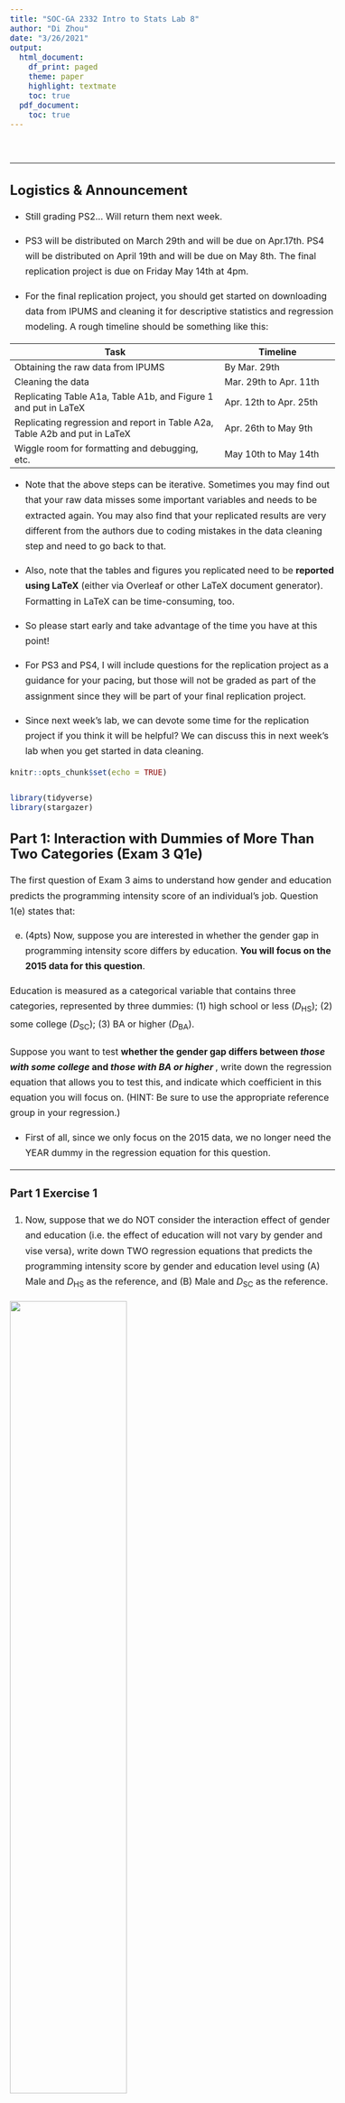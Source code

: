 ```yaml
---
title: "SOC-GA 2332 Intro to Stats Lab 8"
author: "Di Zhou"
date: "3/26/2021"
output:
  html_document:
    df_print: paged
    theme: paper
    highlight: textmate
    toc: true
  pdf_document: 
    toc: true
---
```



<style type="text/css">

body{ 

    font-size: 16px;
    line-height: 1.7em;
    <!-- text-align: justify; -->

}

blockquote {
    padding: 10px 20px;
    margin: 0 0 20px;
    font-size: 16px;
    border: solid 1px;
}

h1 { font-size: 32px; }

h2 { font-size: 24px; }

h3 { font-size: 20px; }

</style>

<br>

---

## Logistics & Announcement

* Still grading PS2... Will return them next week.  

* PS3 will be distributed on March 29th and will be due on Apr.17th. PS4 will be distributed on April 19th and will be due on May 8th. The final replication project is due on Friday May 14th at 4pm.  

* For the final replication project, you should get started on downloading data from IPUMS and cleaning it for descriptive statistics and regression modeling. A rough timeline should be something like this: 

|         Task                       |  Timeline          |
|------------------------------------|--------------------|
| Obtaining the raw data from IPUMS  | By Mar. 29th       |
| Cleaning the data                  | Mar. 29th to Apr. 11th   |
| Replicating Table A1a, Table A1b, and Figure 1 and put in LaTeX | Apr. 12th to Apr. 25th  |
| Replicating regression and report in Table A2a, Table A2b and put in LaTeX | Apr. 26th to May 9th |
| Wiggle room for formatting and debugging, etc. | May 10th to May 14th |
  
  * Note that the above steps can be iterative. Sometimes you may find out that your raw data misses some important variables and needs to be extracted again. You may also find that your replicated results are very different from the authors due to coding mistakes in the data cleaning step and need to go back to that.  
  
  * Also, note that the tables and figures you replicated need to be **reported using LaTeX** (either via Overleaf or other LaTeX document generator). Formatting in LaTeX can be time-consuming, too.  
  
  * So please start early and take advantage of the time you have at this point!
  
  * For PS3 and PS4, I will include questions for the replication project as a guidance for your pacing, but those will not be graded as part of the assignment since they will be part of your final replication project.

  * Since next week's lab, we can devote some time for the replication project if you think it will be helpful? We can discuss this in next week's lab when you get started in data cleaning.

```r
knitr::opts_chunk$set(echo = TRUE)

library(tidyverse)
library(stargazer)

```

## Part 1: Interaction with Dummies of More Than Two Categories (Exam 3 Q1e)

The first question of Exam 3 aims to understand how gender and education predicts the programming intensity score of an individual's job. Question 1(e) states that:  

  (e) (4pts) Now, suppose you are interested in whether the gender gap in programming intensity score differs by education. **You will focus on the 2015 data for this question**.  

  Education is measured as a categorical variable that contains three categories, represented by three dummies: (1) high school or less ($D_\text{HS}$); (2) some college ($D_\text{SC}$); (3) BA or higher ($D_\text{BA}$).  

  Suppose you want to test **whether the gender gap differs between *those with some college* and *those with BA or higher* **, write down the regression equation that allows you to test this, and indicate which coefficient in this equation you will focus on. (HINT: Be sure to use the appropriate reference group in your regression.)  
  
  * First of all, since we only focus on the 2015 data, we no longer need the YEAR dummy in the regression equation for this question.   
  
---
  
### Part 1 Exercise 1

  1. Now, suppose that we do NOT consider the interaction effect of gender and education (i.e. the effect of education will not vary by gender and vise versa), write down TWO regression equations that predicts the programming intensity score by gender and education level using (A) Male and $D_\text{HS}$ as the reference, and (B) Male and $D_\text{SC}$ as the reference.
  
  ![](graph/exam3_dummy_blank.png){width=60%}
    
  2. For equation (A), write down the gender gap for individuals with (i) high school, (ii) some college, and (iii) BA or higher education.
  
  3. For equation (B), write down the gender gap for individuals with (i) high school, (ii) some college, and (iii) BA or higher education.
  
  4. What is the difference in predicted gender gap for people with Some College vs. people with BA or Higher education? 
  
---


  * Suppose we now allow the effect of education to vary by gender, that is, we allow interaction between gender and education level in the regression equation, we need to make sure that **the interaction terms include all the possible interactions between the two dummy variables while excluding the reference categories**, as shown the in the graph below. 
  
  
  ![](graph/exam3_dummy_fill.png){width=60%}
  
  
---

### Part 1 Exercise 2  

  1. **Allowing the interaction between gender and education level**, write down TWO regression equations that predicts the programming intensity score by gender and education level using (A) Male and $D_\text{HS}$ as the reference, and (B) Male and $D_\text{SC}$ as the reference.
  
  2. For equation (A), write down the gender gap for individuals with (i) high school, (ii) some college, and (iii) BA or higher education.
  
  3. For equation (B), write down the gender gap for individuals with (i) high school, (ii) some college, and (iii) BA or higher education.
  
  4. Looking at your results for Q2 and Q3, which equation set up can help you answer 1e in exam 3? Why? What is your take away for choosing the reference group for interactions with dummy variables? 
  
---

## Part 2: Causality: The Naive Estimation of the Average Treatment Effect and Selection Bias


### The Fundamental Problem of Causal Inference

  "Causal effects are defined by contrasts within rows, which refer to groups of individuals observed in the treatment state or in the control state. However, only the diagonal of the table is observable, thereby rendering impossible the direct calculation of individual-level causal effects merely by means of observation and then subtraction." (Morgan and Winship:45-6) 

Group                     |     $Y^T$            |   $Y^C$
--------------------------|----------------------|----------------------
Treatment Group ($D = 1$) | Observable as $Y$   |   Counterfactual 
Control Group ($D = 0$) | Counterfactual       |   Observable as $Y$


### Naive Estimation of the Average Treatment Effect

At the population level, the **average treatment effect (ATE)** is defined as:

$$E[\Delta] = E[Y^T - Y^C] = E[Y^T] - E[Y^C]$$

Since we do not observe the population level $Y^T$ or $Y^C$, the naive approach to estimate the population level ATE uses the following equation:

$$\hat E[\Delta]_\text{NAIVE} = E[Y^T|D = 1] - E[Y^C|D = 0]$$
  
  which calculates the difference in the expected value of $Y$ in the observed treated group ($E[Y^T|D = 1]$) and the expected value of $Y$ in the observed control group ($E[Y^C|D = 0]$).  
  
  This will hold **if assignment to treatment is purely random**.  

### Selection Bias
  
  However, if there are selection bias that lead to certain kinds of unit to go into the treatment or control group, the naive estimator will be biased.  
  
  This is due to the fact that this additional factor is related to both assignment to treatment and the potential outcome.  
  
  For example, if family income both affects the likelihood of a child going to a high quality school AND one's likelihood to be unemployed in adulthood, using the naive estimation of ATE will lead us to **overstate** the effect of school quality in reducing unemployment because those in the treated group will have a lower potential outcome (unemployment risk) then the control group *even if they are not treated*.

As covered in the lecture, we can decompose the naive estimator to:

$$\hat E[\Delta]_\text{NAIVE} = E[Y^T|D=1] - E[Y^C|D=1] + E[Y^C|D=1] - E[Y^C|D=0]$$
where $E[Y^T|D=1] - E[Y^C|D=1]$ is the **treatment effect on the treated** and $E[Y^C|D=1] - E[Y^C|D=0]$ is the **selectio bias** (you can think of as the baseline difference of $Y$ if both the treatment and the control group are not treated).

Although in the real world, we cannot observe the counterfactuals, we can simulate data that suffers from the selection bias problem and calculate the counterfactual $E(Y)$ for both $E[Y^T|D=0]$ and $E[Y^C|D=1]$, and thus obtain the native estimator, the treatment effect on the treated, and the selection bias.  

>*Additional note on the notation* (See Morgan and Winship:54-8)  
1. The notations $D = 1$ and $D = 0$ tell us whether we are looking at the (actual) treatment or the control group. Whereas the notations $Y^T$ and $Y^C$ are the realized values of $Y$ if one gets treated ($Y^T$) or one does not get treated ($Y^C$).  
2. Therefore, in the decomposed naive estimator of the ATE, the **treatment effect on the treated** (ATT) part means: The difference in the expected $Y$ between (i) if people in the current treatment group ($D = 1$) get treated ($E[Y^T|D=1]$), which is observed, and (ii) if people in the current treatment group ($D = 1$) did not get treatment ($E[Y^C|D=1]$), which is the counterfactual.  
3. Whereas the **selectio bias** part means: The difference in the expected $Y$ between (i) if the current control group ($D = 0$) did not get the treatment ($E[Y^C|D=0]$), which is observed, and (ii) if the current treatment group ($D = 1$) also did not get the treatment ($E[Y^C|D=1]$), which is counterfactual. That is, **the baseline difference of $Y$ if both the treatment and the control group were not treated.**  
4. There is also a definition of the **treatment effect on the control** (ATC), which can be expressed as $E[Y^T|D=0] - E[Y^C|D=0]$. This means: The difference in the expected $Y$ between (i) if people in the current control group ($D = 0$) get treated ($E[Y^T|D=0]$), which is the counterfactual, and (ii) if people in the current control group ($D = 0$) did not get treated ($E[Y^C|D=0]$), which is observed. 

Following the example given in Q2 in Exam 3, let us simulate a data that has family income as a confounder for the relationship between school quality and adulthood unemployment.  


```r

# --------- Simulate First IV: Family income ---------
# Simulate a distribution of family income (in 1,000 dollar)
# random beta distribution for skewed distribution
set.seed(5678)
family_income <- 20*rbeta(1000, 2, 10) 

# Check distribution
hist(family_income) 


# --------- Simulate Second IV: School Quality Dummy ---------
# Simulate a dummy variable for high vs. low shool quality

# The probability of going to a high quality school (Dummy = 1) 
# is a linear increasing function of familty income
prob_of_high_q_sch <- (2 + scale(family_income))/7

# # Check the relationship btw family income and prob of high q sch
# tibble(prob_of_high_q_sch = prob_of_high_q_sch,
#        family_income = family_income) %>%
#   ggplot() +
#   geom_point(aes(family_income, prob_of_high_q_sch))

# Simulate the dummy variable for school quality (high = 1, low = 0)
set.seed(5678)
school_quality_dummy <- rbinom(1000, 1, prob_of_high_q_sch)


# --------- Simulate DV: Adult Unemployment ---------
set.seed(5678)
# An unemployment risk index
unemp <- 17 - 0.3*school_quality_dummy - 0.5*family_income + rnorm(1000, 0, 2)
# Check distribution
hist(unemp)


# --------- Create a Df of Simulated Data ---------
unemploy_df <- tibble(
  fam_inc = family_income,
  sch_high_q = school_quality_dummy,
  unemp = unemp
)

head(unemploy_df, 5)

```


  To obtain the counterfactual $E[Y^T|D=0]$ and $E[Y^C|D=1]$, we need to generate the individual level $y_i^T|D=0$ and $y_i^C|D=1$.  
  
  First, we can generate a counterfactual treatment state variable `sch_counterf` that equals to the opposite of the original school quality dummy `sch_high_q`.  
  
  Second, we can calculate a counterfactual unemployment index value using the same prediction equation as we simulate the DV earlier, just replace the original treatment dummy `sch_high_q` with the counterfactual treatment dummy `sch_counterf`. In other words, we generate the counterfactual DV for each individual by holding their family income as the same as before, but altering the quality of school dummy. 

```r
# --------- Add counterfactual variables---------
unemploy_df <- unemploy_df %>%
  mutate(sch_high_q_counterf = ifelse(sch_high_q == 1, 0, 1),
         unemp_counterf = 17 - 0.3*sch_high_q_counterf - 0.5*family_income + rnorm(1000, 0, 2))

head(unemploy_df, 5)

```
  
  We can check how the original and the counterfactual data is distributed...
  
  First, like the job candidate, suppose we don't have information about family income, our observation of school quality and unemployment score can be illustrated by a box plot.

```r

unemploy_df %>% 
  mutate(school_quality = ifelse(sch_high_q == 1, "High", "Low")) %>%
  ggplot(aes(school_quality, unemp, color = school_quality)) + 
  geom_boxplot() +
  labs(title = "Adulthood Unemployment Index by School Quality Dummy ",
       subtitle = "(The job candidate's argument)", 
       y = "Adulthood Unemployment Index")

# We can also do a two-sample t-test for mean difference
# t.test(unemp ~ sch_high_q, unemploy_df)

```
  
  But if we could observe family income...
  
```r

unemploy_df %>% 
  mutate(school_quality = ifelse(sch_high_q == 1, "High", "Low")) %>%
  ggplot(aes(fam_inc, unemp, color = school_quality)) + 
  geom_point(shape = 1) +
  geom_smooth(method = "lm") +
  labs(title = "Scatterplot of Family Income and Adulthood Unemployment, by School Quality Dummy",
       subtitle = "(If famility income as a confounder can be observed)",
       x = "Monthly Family Income (in $1,000) ", 
       y = "Adulthood Unemployment Score")

```
  
  We can see from the scatterplot that low quality school is more common among lower income families and vise versa.  
  
  
---

### Part 2 Exercise

1. Simulate the data using the code above (make sure to run all the code with the same set.seed() function used in the original code). Run two regression models, one with only school quality as the IV, and the other with both school quality and family income as IVs. Display your result using `stargazer()`. How does the coefficient of school quality change? 

```r

# Your code here

```

2. According to the definition and equations we learned and using the simulate data, calculate (i) the Naive Estimator of ATE, (ii) treatment effect on the treated, and (iii) selection bias. How does these values compare? Interpret your results in a few words.

```r

# Your code here

```

---

## Part 3: Replication Project: Submit Data Extract and Prepare for Replication  

In PS2, you have all worked out a list of IPUMS samples and variables to download for the article. There are some common mistakes that need to be addressed before you download the data.  

### Variables 

* As most of you pointed out, the authors only focus on black and white respondents, excluding all other races as well as Hispanics. However, the RACE variable does not contain information about **hispannic origin**. Therefore, make sure to include the HISPAN variable in your data extract. 
* As a control variable, the authors use one's **nativity status**. However, the NATIVITY variable is not available across all the samples we need to use. Use BPL instead. 

* For another control variable, **weekly working hours**, you will need both UHRSWORK and HRSWORK2 because UHRSWORK is not available for 1970. 

* A worker's **sector (public vs. private)** is also a control variable that some of you missed. You can use either CLASSWKR or IND, although IND has different coding schemes every year thus I recommend CLASSWKR (see its detailed coding).

* The authors explicitly said they used OCC1990, so if you used a different variable for occupation, make sure to correct it. In addition, please download the `occ_crosswalk.csv` file from NYU Classes (Resources > Replication Project). You will use this file to convert OCC1990 to the two-digit classification used by the authors.

* In order to calculate the DV, the authors described their data cleaning procedure as:

>"We measure earnings, the dependent variable, by **pretax wages and salary income** earned in the year prior to the survey divided by **the number of weeks that a person worked** in the year prior to the survey, **adjusted for inflation** and **converted to log**. We restrict estimation of the earnings equation to the **economically active** black and white population **age 25 to 59**, after **eliminating the top and bottom earning percentiles** from the analysis." (1046)

* All of you have selected the WAGE variable. But for "the number of weeks that a person worked in the year prior to the survey," make sure you select WKSWORK2 since WKSWORK1 is missing for some survey years.  

* To adjust your WAGE for **inflation**, read and use the information provided on [this page](https://cps.ipums.org/cps/cpi99.shtml). 

* To identify which respondents are **economically active**, you can use either LABFORCE or EMPSTAT.  

### Samples

Your data extraction should include 2010 ACS, 2000 5%, 1990 1%, 1980 5%, and for 1970, you may choose between met1, met2, sta1 and sta2 since the authors were unclear about which 1970 sample they used. But make sure that the variables you selected are available across your samples.  

---

### Part 3 Exercise

1. Based on above discussions, update your IPUMS Data Cart and submit a screenshot of your Data Cart to Slack. Then, submit a data extract request (make sure to jot down a note in "describe your extract" for your future reference).  

2. Sign in to your Github account, create a Repo called "final_rep" (or other names you like), sync this repo to your local replication project folder. 

3. After your data is ready, save it to your local replication project folder and **create a `.Rproj` file in this folder** before you start coding. Make sure to **sync your coding files to Github** once in a while to track your coding history. Note that you cannot sync your raw data since it is too large, but you should sync the rest of your files. 

---

